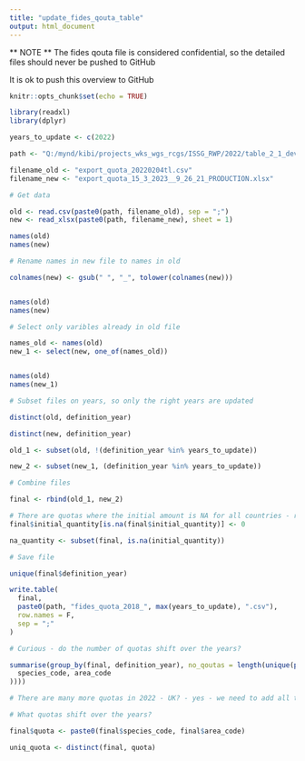 ```yaml
---
title: "update_fides_qouta_table"
output: html_document
---
```


** NOTE **
The fides qouta file is considered confidential, so the detailed files should never be pushed to GitHub

It is ok to push this overview to GitHub

```r
knitr::opts_chunk$set(echo = TRUE)

library(readxl)
library(dplyr)

years_to_update <- c(2022)

path <- "Q:/mynd/kibi/projects_wks_wgs_rcgs/ISSG_RWP/2022/table_2_1_development/personal/input/fides/"

filename_old <- "export_quota_20220204tl.csv"
filename_new <- "export_quota_15_3_2023__9_26_21_PRODUCTION.xlsx"

```

```r

# Get data

old <- read.csv(paste0(path, filename_old), sep = ";")
new <- read_xlsx(paste0(path, filename_new), sheet = 1)

names(old)
names(new)

# Rename names in new file to names in old

colnames(new) <- gsub(" ", "_", tolower(colnames(new)))


names(old)
names(new)

# Select only varibles already in old file

names_old <- names(old)
new_1 <- select(new, one_of(names_old))


names(old)
names(new_1)

# Subset files on years, so only the right years are updated

distinct(old, definition_year)

distinct(new, definition_year)

old_1 <- subset(old, !(definition_year %in% years_to_update))

new_2 <- subset(new_1, (definition_year %in% years_to_update))

# Combine files

final <- rbind(old_1, new_2)

# There are quotas where the initial amount is NA for all countries - replaced by 0
final$initial_quantity[is.na(final$initial_quantity)] <- 0

na_quantity <- subset(final, is.na(initial_quantity))

# Save file

unique(final$definition_year)

write.table(
  final,
  paste0(path, "fides_quota_2018_", max(years_to_update), ".csv"),
  row.names = F,
  sep = ";"
)

```

```r

# Curious - do the number of quotas shift over the years?

summarise(group_by(final, definition_year), no_qoutas = length(unique(paste(
  species_code, area_code
))))

# There are many more quotas in 2022 - UK? - yes - we need to add all the UK quotas to the linkage file :-(

# What quotas shift over the years?

final$quota <- paste0(final$species_code, final$area_code)

uniq_quota <- distinct(final, quota)



```

